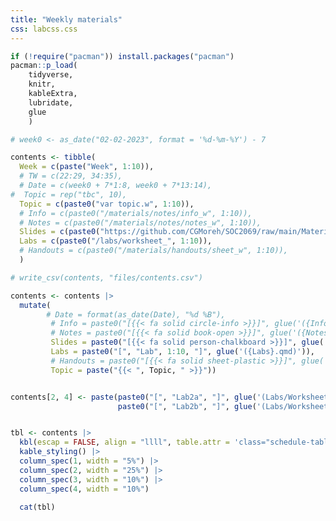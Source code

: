 ```yaml
---
title: "Weekly materials"
css: labcss.css
---
```


```r

if (!require("pacman")) install.packages("pacman")
pacman::p_load(
    tidyverse,
    knitr,
    kableExtra,
    lubridate,
    glue
    )
```


```r

# week0 <- as_date("02-02-2023", format = '%d-%m-%Y') - 7

contents <- tibble(
  Week = c(paste("Week", 1:10)),
  # TW = c(22:29, 34:35),
  # Date = c(week0 + 7*1:8, week0 + 7*13:14),
#  Topic = rep("tbc", 10),
  Topic = c(paste0("var topic.w", 1:10)),
  # Info = c(paste0("/materials/notes/info_w", 1:10)),
  # Notes = c(paste0("/materials/notes/notes_w", 1:10)),
  Slides = c(paste0("https://github.com/CGMoreh/SOC2069/raw/main/Materials/Slides/Week_", 1:10)),
  Labs = c(paste0("/labs/worksheet_", 1:10)),
  # Handouts = c(paste0("/materials/handouts/sheet_w", 1:10)),
  )

# write_csv(contents, "files/contents.csv") 

contents <- contents |>
  mutate(
        # Date = format(as_date(Date), "%d %B"),
         # Info = paste0("[{{< fa solid circle-info >}}]", glue('({Info}.qmd)')),
         # Notes = paste0("[{{< fa solid book-open >}}]", glue('({Notes}.qmd)')),
         Slides = paste0("[{{< fa solid person-chalkboard >}}]", glue('({Slides}.pptx)')),
         Labs = paste0("[", "Lab", 1:10, "]", glue('({Labs}.qmd)')),
         # Handouts = paste0("[{{< fa solid sheet-plastic >}}]", glue('({Handouts}.qmd)')),
         Topic = paste("{{< ", Topic, " >}}"))


contents[2, 4] <- paste(paste0("[", "Lab2a", "]", glue('(Labs/Worksheet_2a.qmd)')),
                        paste0("[", "Lab2b", "]", glue('(Labs/Worksheet_2b.qmd)')))


tbl <- contents |>
  kbl(escap = FALSE, align = "llll", table.attr = 'class="schedule-table"') |>
  kable_styling() |>
  column_spec(1, width = "5%") |>  
  column_spec(2, width = "25%") |>  
  column_spec(3, width = "10%") |>  
  column_spec(4, width = "10%")

  cat(tbl)

```


